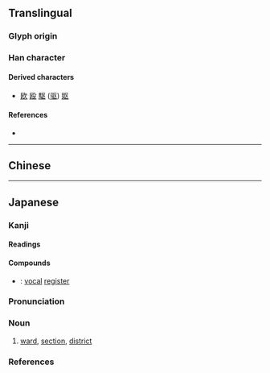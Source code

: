 {{also|區|凶|𠄡}}
{{character info/new}}
==Translingual==
{{stroke order}}
{{ja-forms|区|区|[[區]]}}

===Glyph origin===
{{Han simp|區|f=品|t=乂}}

===Han character===
{{Han char|rn=23|rad=匸|as=02|sn=4|four=7171.4|canj=SK|ids=⿷匚㐅(GJK),⿷匸㐅(T)}}

====Derived characters====
* [[欧]] [[殴]] [[駆]] ([[驱]]) [[妪]]

====References====
* {{Han ref|kx=0154.361|dkj=02674|hdz=10081.050|uh=533A|ud=21306}}

----

==Chinese==
{{zh-see|區}}

----

==Japanese==
{{ja-kanji forms|区|區}}

===Kanji===
{{ja-kanji|grade=3|rs=匸02|kyu=區}}

====Readings====
{{ja-readings
|goon=く, う
|kanon=く, おう
}}

====Compounds====
* {{ja-r|声区|せいく}}: [[vocal]] [[register]]

{{ja-kanjitab|く|yomi=o}}

===Pronunciation===
{{ja-pron|yomi=o|く|acc=1|acc_ref=DJR,NHK}}

===Noun===
{{ja-noun|kyu=區|く}}

# [[ward]], [[section]], [[district]]

===References===
<references/>